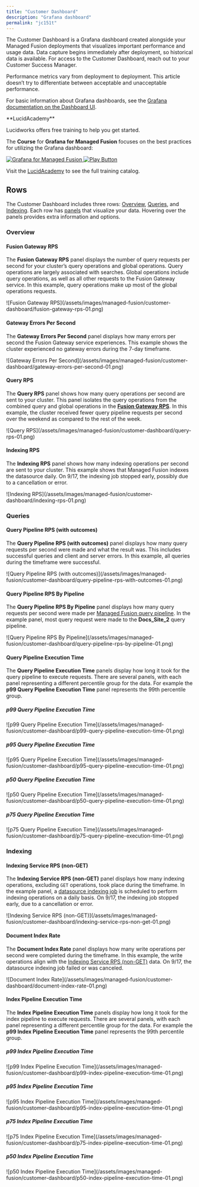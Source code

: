 ```yaml
---
title: "Customer Dashboard"
description: "Grafana dashboard"
permalink: "jc151t"
---
```


The Customer Dashboard is a Grafana dashboard created alongside your Managed Fusion deployments that visualizes important performance and usage data. Data capture begins immediately after deployment, so historical data is available. For access to the Customer Dashboard, reach out to your Customer Success Manager.

<Note>
Performance metrics vary from deployment to deployment. This article doesn’t try to differentiate between acceptable and unacceptable performance.
</Note>

For basic information about Grafana dashboards, see the [Grafana documentation on the Dashboard UI](https://grafana.com/docs/grafana/latest/dashboards/).

<Note>
**LucidAcademy**

Lucidworks offers free training to help you get started.

The **Course** for **Grafana for Managed Fusion** focuses on the best practices for utilizing the Grafana dashboard:

<Frame>
  <a href="https://academy.lucidworks.com/grafana-for-managed-fusion" target="_blank">
    <div class="note-image-wrapper">
      <img noZoom src="/assets/images/training-covers/grafana-for-managed-fusion.jpeg" alt="Grafana for Managed Fusion" class="note-image" />
      <img noZoom src="/images/play-btn.svg" alt="Play Button" class="note-image-overlay" />
    </div>
  </a>
</Frame>


Visit the [LucidAcademy](https://academy.lucidworks.com) to see the full training catalog.

</Note>

## Rows

The Customer Dashboard includes three rows: [Overview](#overview), [Queries](#queries), and [Indexing](#indexing). Each row has [panels](https://grafana.com/docs/grafana/latest/panels/) that visualize your data. Hovering over the panels provides extra information and options.

### Overview

#### Fusion Gateway RPS

The **Fusion Gateway RPS** panel displays the number of query requests per second for your cluster’s query operations and global operations. Query operations are largely associated with searches. Global operations include query operations, as well as all other requests to the Fusion Gateway service. In this example, query operations make up most of the global operations requests.

<Frame>![Fusion Gateway RPS](/assets/images/managed-fusion/customer-dashboard/fusion-gateway-rps-01.png)</Frame>

#### Gateway Errors Per Second

The **Gateway Errors Per Second** panel displays how many errors per second the Fusion Gateway service experiences. This example shows the cluster experienced no gateway errors during the 7-day timeframe.

<Frame>![Gateway Errors Per Second](/assets/images/managed-fusion/customer-dashboard/gateway-errors-per-second-01.png)</Frame>

#### Query RPS

The **Query RPS** panel shows how many query operations per second are sent to your cluster. This panel isolates the query operations from the combined query and global operations in the **[Fusion Gateway RPS](#fusion-gateway-rps)**. In this example, the cluster received fewer query pipeline requests per second over the weekend as compared to the rest of the week.

<Frame>![Query RPS](/assets/images/managed-fusion/customer-dashboard/query-rps-01.png)</Frame>

#### Indexing RPS

The **Indexing RPS** panel shows how many indexing operations per second are sent to your cluster. This example shows that Managed Fusion indexes the datasource daily. On 9/17, the indexing job stopped early, possibly due to a cancellation or error.

<Frame>![Indexing RPS](/assets/images/managed-fusion/customer-dashboard/indexing-rps-01.png)</Frame>

### Queries

#### Query Pipeline RPS (with outcomes)

The **Query Pipeline RPS (with outcomes)** panel displays how many query requests per second were made and what the result was. This includes successful queries and client and server errors. In this example, all queries during the timeframe were successful.

<Frame>![Query Pipeline RPS (with outcomes)](/assets/images/managed-fusion/customer-dashboard/query-pipeline-rps-with-outcomes-01.png)</Frame>

#### Query Pipeline RPS By Pipeline

The **Query Pipeline RPS By Pipeline** panel displays how many query requests per second were made per [Managed Fusion query pipeline](/managed-fusion/5.9/8qf1w6/query-pipelines). In the example panel, most query request were made to the **Docs_Site_2** query pipeline.

<Frame>![Query Pipeline RPS By Pipeline](/assets/images/managed-fusion/customer-dashboard/query-pipeline-rps-by-pipeline-01.png)</Frame>

#### Query Pipeline Execution Time

The **Query Pipeline Execution Time** panels display how long it took for the query pipeline to execute requests. There are several panels, with each panel representing a different percentile group for the data. For example the **p99 Query Pipeline Execution Time** panel represents the 99th percentile group.

##### p99 Query Pipeline Execution Time

<Frame>![p99 Query Pipeline Execution Time](/assets/images/managed-fusion/customer-dashboard/p99-query-pipeline-execution-time-01.png)</Frame>

##### p95 Query Pipeline Execution Time

<Frame>![p95 Query Pipeline Execution Time](/assets/images/managed-fusion/customer-dashboard/p95-query-pipeline-execution-time-01.png)</Frame>

##### p50 Query Pipeline Execution Time

<Frame>![p50 Query Pipeline Execution Time](/assets/images/managed-fusion/customer-dashboard/p50-query-pipeline-execution-time-01.png)</Frame>

##### p75 Query Pipeline Execution Time

<Frame>![p75 Query Pipeline Execution Time](/assets/images/managed-fusion/customer-dashboard/p75-query-pipeline-execution-time-01.png)</Frame>

### Indexing

#### Indexing Service RPS (non-GET)

The **Indexing Service RPS (non-GET)** panel displays how many indexing operations, excluding `GET` operations, took place during the timeframe. In the example panel, a [datasource indexing job](/managed-fusion/5.9/mz6jhc/jobs-and-scheduling) is scheduled to perform indexing operations on a daily basis. On 9/17, the indexing job stopped early, due to a cancellation or error.

<Frame>![Indexing Service RPS (non-GET)](/assets/images/managed-fusion/customer-dashboard/indexing-service-rps-non-get-01.png)</Frame>

#### Document Index Rate

The **Document Index Rate** panel displays how many write operations per second were completed during the timeframe. In this example, the write operations align with the [Indexing Service RPS (non-GET)](#indexing-service-rps) data. On 9/17, the datasource indexing job failed or was canceled.

<Frame>![Document Index Rate](/assets/images/managed-fusion/customer-dashboard/document-index-rate-01.png)</Frame>

#### Index Pipeline Execution Time

The **Index Pipeline Execution Time** panels display how long it took for the index pipeline to execute requests. There are several panels, with each panel representing a different percentile group for the data. For example the **p99 Index Pipeline Execution Time** panel represents the 99th percentile group.

##### p99 Index Pipeline Execution Time

<Frame>![p99 Index Pipeline Execution Time](/assets/images/managed-fusion/customer-dashboard/p99-index-pipeline-execution-time-01.png)</Frame>

##### p95 Index Pipeline Execution Time

<Frame>![p95 Index Pipeline Execution Time](/assets/images/managed-fusion/customer-dashboard/p95-index-pipeline-execution-time-01.png)</Frame>

##### p75 Index Pipeline Execution Time

<Frame>![p75 Index Pipeline Execution Time](/assets/images/managed-fusion/customer-dashboard/p75-index-pipeline-execution-time-01.png)</Frame>

##### p50 Index Pipeline Execution Time

<Frame>![p50 Index Pipeline Execution Time](/assets/images/managed-fusion/customer-dashboard/p50-index-pipeline-execution-time-01.png)</Frame>